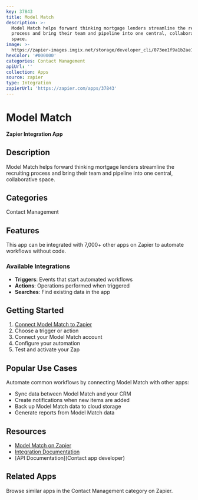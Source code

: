 ```yaml
---
key: 37843
title: Model Match
description: >-
  Model Match helps forward thinking mortgage lenders streamline the recruiting
  process and bring their team and pipeline into one central, collaborative
  space.
image: >-
  https://zapier-images.imgix.net/storage/developer_cli/073ee1f9a1b2ae15b6cb91760c38e129.png?auto=format%2Ccompress&ixlib=python-3.0.0&q=50
hexColor: '#000000'
categories: Contact Management
apiUrl: ''
collection: Apps
source: zapier
type: Integration
zapierUrl: 'https://zapier.com/apps/37843'
---
```

# Model Match

**Zapier Integration App**

## Description

Model Match helps forward thinking mortgage lenders streamline the recruiting process and bring their team and pipeline into one central, collaborative space.

## Categories

Contact Management

## Features

This app can be integrated with 7,000+ other apps on Zapier to automate workflows without code.

### Available Integrations

- **Triggers**: Events that start automated workflows
- **Actions**: Operations performed when triggered
- **Searches**: Find existing data in the app

## Getting Started

1. [Connect Model Match to Zapier](https://zapier.com/apps/37843)
2. Choose a trigger or action
3. Connect your Model Match account
4. Configure your automation
5. Test and activate your Zap

## Popular Use Cases

Automate common workflows by connecting Model Match with other apps:

- Sync data between Model Match and your CRM
- Create notifications when new items are added
- Back up Model Match data to cloud storage
- Generate reports from Model Match data

## Resources

- [Model Match on Zapier](https://zapier.com/apps/37843)
- [Integration Documentation](https://zapier.com/apps/37843/integrations)
- [API Documentation](Contact app developer)

## Related Apps

Browse similar apps in the Contact Management category on Zapier.
